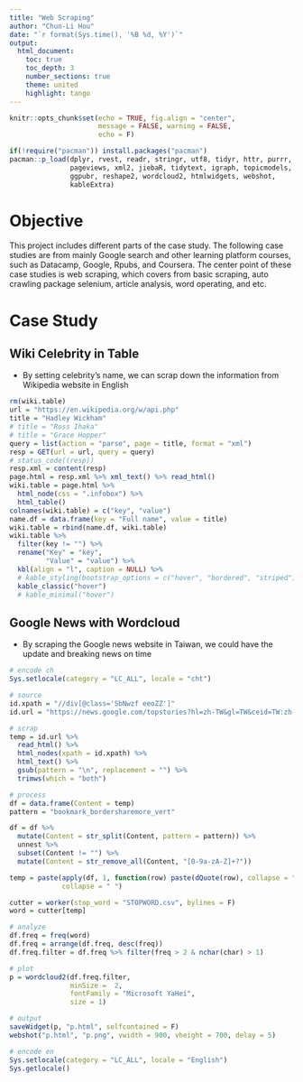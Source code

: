 ```yaml
---
title: "Web Scraping"
author: "Chun-Li Hou"
date: "`r format(Sys.time(), '%B %d, %Y')`"
output: 
  html_document:
    toc: true
    toc_depth: 3
    number_sections: true
    theme: united
    highlight: tango
---
```


```r
knitr::opts_chunk$set(echo = TRUE, fig.align = "center",
                      message = FALSE, warning = FALSE,
                      echo = F)
```

```r
if(!require("pacman")) install.packages("pacman")
pacman::p_load(dplyr, rvest, readr, stringr, utf8, tidyr, httr, purrr,
               pageviews, xml2, jiebaR, tidytext, igraph, topicmodels,
               ggpubr, reshape2, wordcloud2, htmlwidgets, webshot,
               kableExtra)
```

# Objective

This project includes different parts of the case study. The following case studies are from mainly Google search and other learning platform courses, such as Datacamp, Google, Rpubs, and Coursera. The center point of these case studies is web scraping, which covers from basic scraping, auto crawling package selenium, article analysis, word operating, and etc.

# Case Study

## Wiki Celebrity in Table

- By setting celebrity's name, we can scrap down the information from Wikipedia website in English

```r
rm(wiki.table)
url = "https://en.wikipedia.org/w/api.php"
title = "Hadley Wickham"
# title = "Ross Ihaka"
# title = "Grace Hopper"
query = list(action = "parse", page = title, format = "xml")
resp = GET(url = url, query = query)
# status_code((resp))
resp.xml = content(resp)
page.html = resp.xml %>% xml_text() %>% read_html()
wiki.table = page.html %>% 
  html_node(css = ".infobox") %>% 
  html_table()
colnames(wiki.table) = c("key", "value")
name.df = data.frame(key = "Full name", value = title)
wiki.table = rbind(name.df, wiki.table)
wiki.table %>%
  filter(key != "") %>%
  rename("Key" = "key",
         "Value" = "value") %>% 
  kbl(align = "l", caption = NULL) %>% 
  # kable_styling(bootstrap_options = c("hover", "bordered", "striped"))
  kable_classic("hover")
  # kable_minimal("hover")
```

## Google News with Wordcloud

- By scraping the Google news website in Taiwan, we could have the update and breaking news on time

```r
# encode ch
Sys.setlocale(category = "LC_ALL", locale = "cht")

# source
id.xpath = "//div[@class='SbNwzf eeoZZ']"
id.url = "https://news.google.com/topstories?hl=zh-TW&gl=TW&ceid=TW:zh-Hant"

# scrap
temp = id.url %>% 
  read_html() %>% 
  html_nodes(xpath = id.xpath) %>% 
  html_text() %>% 
  gsub(pattern = "\n", replacement = "") %>% 
  trimws(which = "both")

# process
df = data.frame(Content = temp)
pattern = "bookmark_bordersharemore_vert"

df = df %>% 
  mutate(Content = str_split(Content, pattern = pattern)) %>% 
  unnest %>% 
  subset(Content != "") %>% 
  mutate(Content = str_remove_all(Content, "[0-9a-zA-Z]+?"))

temp = paste(apply(df, 1, function(row) paste(dQuote(row), collapse = " ")),
             collapse = " ")

cutter = worker(stop_word = "STOPWORD.csv", bylines = F)
word = cutter[temp]

# analyze
df.freq = freq(word)
df.freq = arrange(df.freq, desc(freq))
df.freq.filter = df.freq %>% filter(freq > 2 & nchar(char) > 1)

# plot
p = wordcloud2(df.freq.filter,
               minSize =  2, 
               fontFamily = "Microsoft YaHei",
               size = 1)

# output
saveWidget(p, "p.html", selfcontained = F)
webshot("p.html", "p.png", vwidth = 900, vheight = 700, delay = 5)

# encode en
Sys.setlocale(category = "LC_ALL", locale = "English")
Sys.getlocale()
```
